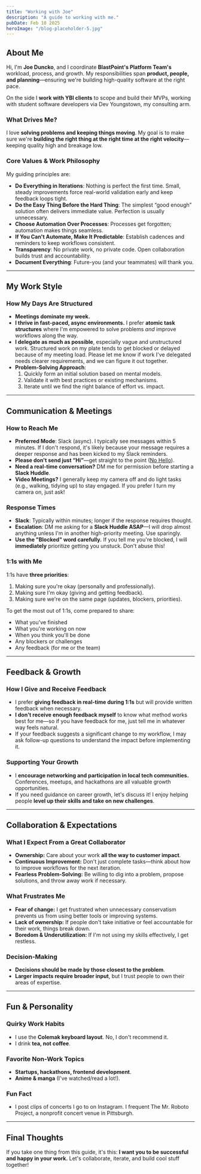 ```yaml
---
title: "Working with Joe"
description: "A guide to working with me."
pubDate: Feb 10 2025
heroImage: "/blog-placeholder-5.jpg"
---
```


## About Me

Hi, I'm **Joe Duncko**, and I coordinate **BlastPoint's Platform Team's** workload, process, and growth. My responsibilities span **product, people, and planning**—ensuring we're building high-quality software at the right pace.

On the side I **work with YBI clients** to scope and build their MVPs, working with student software developers via Dev Youngstown, my consulting arm.

### What Drives Me?

I love **solving problems and keeping things moving**. My goal is to make sure we're **building the right thing at the right time at the right velocity**—keeping quality high and breakage low.

### Core Values & Work Philosophy

My guiding principles are:

-   **Do Everything in Iterations**: Nothing is perfect the first time. Small, steady improvements force real-world validation early and keep feedback loops tight.
-   **Do the Easy Thing Before the Hard Thing**: The simplest “good enough” solution often delivers immediate value. Perfection is usually unnecessary.
-   **Choose Automation Over Processes**: Processes get forgotten; automation makes things seamless.
-   **If You Can't Automate, Make It Predictable**: Establish cadences and reminders to keep workflows consistent.
-   **Transparency**: No private work, no private code. Open collaboration builds trust and accountability.
-   **Document Everything**: Future-you (and your teammates) will thank you.

---

## My Work Style

### How My Days Are Structured

-   **Meetings dominate my week.**
-   **I thrive in fast-paced, async environments.** I prefer **atomic task structures** where I'm empowered to solve problems _and_ improve workflows along the way.
-   **I delegate as much as possible**, especially vague and unstructured work. Structured work on my plate tends to get blocked or delayed because of my meeting load. Please let me know if work I've delegated needs clearer requirements, and we can figure it out together.
-   **Problem-Solving Approach**:
    1. Quickly form an initial solution based on mental models.
    2. Validate it with best practices or existing mechanisms.
    3. Iterate until we find the right balance of effort vs. impact.

---

## Communication & Meetings

### How to Reach Me

-   **Preferred Mode**: Slack (async). I typically see messages within 5 minutes. If I don't respond, it's likely because your message requires a deeper response and has been kicked to my Slack reminders.
-   **Please don't send just “Hi”**—get straight to the point ([No Hello](https://nohello.net/en/)).
-   **Need a real-time conversation?** DM me for permission before starting a **Slack Huddle**.
-   **Video Meetings?** I generally keep my camera off and do light tasks (e.g., walking, tidying up) to stay engaged. If you prefer I turn my camera on, just ask!

### Response Times

-   **Slack**: Typically within minutes; longer if the response requires thought.
-   **Escalation**: DM me asking for a **Slack Huddle ASAP**—I will drop almost anything unless I'm in another high-priority meeting. Use sparingly.
-   **Use the "Blocked" word carefully.** If you tell me you're blocked, I will **immediately** prioritize getting you unstuck. Don't abuse this!

### 1:1s with Me

1:1s have **three priorities**:

1. Making sure you're okay (personally and professionally).
2. Making sure I'm okay (giving and getting feedback).
3. Making sure we're on the same page (updates, blockers, priorities).

To get the most out of 1:1s, come prepared to share:

-   What you've finished
-   What you're working on now
-   When you think you'll be done
-   Any blockers or challenges
-   Any feedback (for me or the team)

---

## Feedback & Growth

### How I Give and Receive Feedback

-   I prefer **giving feedback in real-time during 1:1s** but will provide written feedback when necessary.
-   **I don't receive enough feedback myself** to know what method works best for me—so if you have feedback for me, just tell me in whatever way feels natural.
-   If your feedback suggests a significant change to my workflow, I may ask follow-up questions to understand the impact before implementing it.

### Supporting Your Growth

-   I **encourage networking and participation in local tech communities.** Conferences, meetups, and hackathons are all valuable growth opportunities.
-   If you need guidance on career growth, let's discuss it! I enjoy helping people **level up their skills and take on new challenges**.

---

## Collaboration & Expectations

### What I Expect From a Great Collaborator

-   **Ownership:** Care about your work **all the way to customer impact**.
-   **Continuous Improvement:** Don't just complete tasks—think about how to improve workflows for the next iteration.
-   **Fearless Problem-Solving:** Be willing to dig into a problem, propose solutions, and throw away work if necessary.

### What Frustrates Me

-   **Fear of change:** I get frustrated when unnecessary conservatism prevents us from using better tools or improving systems.
-   **Lack of ownership:** If people don't take initiative or feel accountable for their work, things break down.
-   **Boredom & Underutilization:** If I'm not using my skills effectively, I get restless.

### Decision-Making

-   **Decisions should be made by those closest to the problem**.
-   **Larger impacts require broader input**, but I trust people to own their areas of expertise.

---

## Fun & Personality

### Quirky Work Habits

-   I use the **Colemak keyboard layout**. No, I don't recommend it.&#x20;
-   I drink **tea, not coffee**.

### Favorite Non-Work Topics

-   **Startups, hackathons, frontend development**.
-   **Anime & manga** (I've watched/read a lot!).

### Fun Fact

-   I post clips of concerts I go to on Instagram. I frequent The Mr. Roboto Project, a nonprofit concert venue in Pittsburgh.&#x20;

---

## Final Thoughts

If you take one thing from this guide, it's this: **I want you to be successful and happy in your work.** Let's collaborate, iterate, and build cool stuff together!
